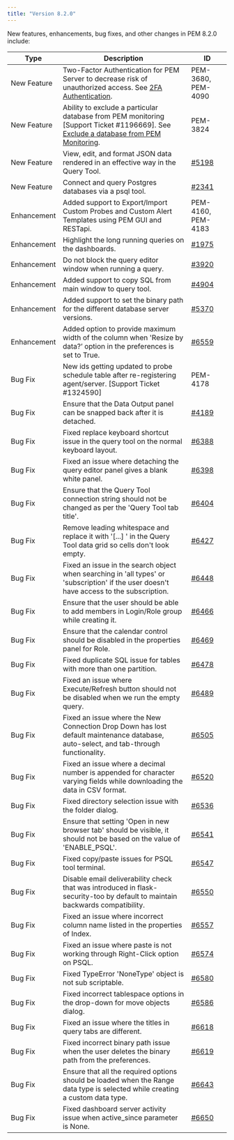 ```yaml
---
title: "Version 8.2.0"
---
```


New features, enhancements, bug fixes, and other changes in PEM 8.2.0 include:

| Type        | Description                                                                                                                                                                                                                   | ID                          |
| ----------- | ----------------------------------------------------------------------------------------------------------------------------------------------------------------------------------------------------------------------------- | --------------------------- |
| New Feature | Two-Factor Authentication for PEM Server to decrease risk of unauthorized access. See [2FA Authentication](../pem_inst_guide_linux/04_installing_postgres_enterprise_manager/07_1_configuring_2fa_authentication).            | PEM-3680, PEM-4090          |
| New Feature | Ability to exclude a particular database from PEM monitoring [Support Ticket #1196669]. See [Exclude a database from PEM Monitoring](../pem_admin/02_registering_server/#manually-registering-a-server).                  | PEM-3824                    |
| New Feature | View, edit, and format JSON data rendered in an effective way in the Query Tool.                                                                                                                                              | [#5198](https://redmine.postgresql.org/issues/5198) |
| New Feature | Connect and query Postgres databases via a psql tool.                                                                                                                                                                         | [#2341](https://redmine.postgresql.org/issues/2341) |
| Enhancement | Added support to Export/Import Custom Probes and Custom Alert Templates using PEM GUI and RESTapi.                                                                                                                            | PEM-4160, PEM-4183          |
| Enhancement | Highlight the long running queries on the dashboards.                                                                                                                                                                         | [#1975](https://redmine.postgresql.org/issues/1975) |
| Enhancement | Do not block the query editor window when running a query.                                                                                                                                                                    | [#3920](https://redmine.postgresql.org/issues/3920)  |
| Enhancement | Added support to copy SQL from main window to query tool.                                                                                                                                                                     | [#4904](https://redmine.postgresql.org/issues/4904)  |
| Enhancement | Added support to set the binary path for the different database server versions.                                                                                                                                              | [#5370](https://redmine.postgresql.org/issues/5370)                |
| Enhancement | Added option to provide maximum width of the column when 'Resize by data?’ option in the preferences is set to True.                                                                                                          | [#6559](https://redmine.postgresql.org/issues/6559)                |
| Bug Fix     | New ids getting updated to probe schedule table after re-registering agent/server. [Support Ticket #1324590]                                                                                                                  | PEM-4178                    |
| Bug Fix     | Ensure that the Data Output panel can be snapped back after it is detached.                                                                                                                                                   | [#4189](https://redmine.postgresql.org/issues/4189)                    |
| Bug Fix     | Fixed replace keyboard shortcut issue in the query tool on the normal keyboard layout.                                                                                                                                        | [#6388](https://redmine.postgresql.org/issues/6388)                    |
| Bug Fix     | Fixed an issue where detaching the query editor panel gives a blank white panel.                                                                                                                                              | [#6398](https://redmine.postgresql.org/issues/6398)                 |
| Bug Fix     | Ensure that the Query Tool connection string should not be changed as per the 'Query Tool tab title'.                                                                                                                         | [#6404](https://redmine.postgresql.org/issues/6404)                   |
| Bug Fix     | Remove leading whitespace and replace it with '[...] ' in the Query Tool data grid so cells don't look empty.                                                                                                                 | [#6427](https://redmine.postgresql.org/issues/6427)                    |
| Bug Fix     | Fixed an issue in the search object when searching in 'all types' or 'subscription' if the user doesn't have access to the subscription.                                                                                      | [#6448](https://redmine.postgresql.org/issues/6448)                   |
| Bug Fix     | Ensure that the user should be able to add members in Login/Role group while creating it.                                                                                                                                     | [#6466](https://redmine.postgresql.org/issues/6466)                   |
| Bug Fix     | Ensure that the calendar control should be disabled in the properties panel for Role.                                                                                                                                         | [#6469](https://redmine.postgresql.org/issues/6469)                    |
| Bug Fix     | Fixed duplicate SQL issue for tables with more than one partition.                                                                                                                                                            | [#6478](https://redmine.postgresql.org/issues/6478)                 |
| Bug Fix     | Fixed an issue where Execute/Refresh button should not be disabled when we run the empty query.                                                                                                                               | [#6489](https://redmine.postgresql.org/issues/6489)                 |
| Bug Fix     | Fixed an issue where the New Connection Drop Down has lost default maintenance database, auto-select, and tab-through functionality.                                                                                          | [#6505](https://redmine.postgresql.org/issues/6505)                 |
| Bug Fix     | Fixed an issue where a decimal number is appended for character varying fields while downloading the data in CSV format.                                                                                                      | [#6520](https://redmine.postgresql.org/issues/6520)                 |
| Bug Fix     | Fixed directory selection issue with the folder dialog.                                                                                                                                                                       | [#6536](https://redmine.postgresql.org/issues/6536)                 |
| Bug Fix     | Ensure that setting 'Open in new browser tab' should be visible, it should not be based on the value of 'ENABLE_PSQL'.                                                                                                        | [#6541](https://redmine.postgresql.org/issues/6541)                 |
| Bug Fix     | Fixed copy/paste issues for PSQL tool terminal.                                                                                                                                                                               | [#6547](https://redmine.postgresql.org/issues/6547)                 |
| Bug Fix     | Disable email deliverability check that was introduced in flask-security-too by default to maintain backwards compatibility.                                                                                                  | [#6550](https://redmine.postgresql.org/issues/6550)                 |
| Bug Fix     | Fixed an issue where incorrect column name listed in the properties of Index.                                                                                                                                                 | [#6557](https://redmine.postgresql.org/issues/6557)                 |
| Bug Fix     | Fixed an issue where paste is not working through Right-Click option on PSQL.                                                                                                                                                 | [#6574](https://redmine.postgresql.org/issues/6574)                 |
| Bug Fix     | Fixed TypeError 'NoneType' object is not sub scriptable.                                                                                                                                                                      | [#6580](https://redmine.postgresql.org/issues/6580)              |
| Bug Fix     | Fixed incorrect tablespace options in the drop-down for move objects dialog.                                                                                                                                                  | [#6586](https://redmine.postgresql.org/issues/6586)                 |
| Bug Fix     | Fixed an issue where the titles in query tabs are different.                                                                                                                                                                  | [#6618](https://redmine.postgresql.org/issues/6618)                 |
| Bug Fix     | Fixed incorrect binary path issue when the user deletes the binary path from the preferences.                                                                                                                                 | [#6619](https://redmine.postgresql.org/issues/6619)                 |
| Bug Fix     | Ensure that all the required options should be loaded when the Range data type is selected while creating a custom data type.                                                                                                 | [#6643](https://redmine.postgresql.org/issues/6643)                 |
| Bug Fix     | Fixed dashboard server activity issue when active_since parameter is None.                                                                                                                                                    | [#6650](https://redmine.postgresql.org/issues/6650)                 |